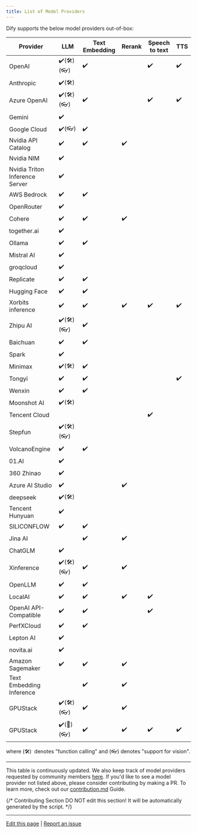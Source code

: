 ```yaml
---
title: List of Model Providers
---
```


Dify supports the below model providers out-of-box:

<table>
  <thead>
    <tr>
      <th>Provider</th>
      <th>LLM</th>
      <th>Text Embedding</th>
      <th>Rerank</th>
      <th>Speech to text</th>
      <th>TTS</th>
    </tr>
  </thead>
  <tbody>
    <tr>
      <td>OpenAI</td>
      <td>✔️(🛠️)(👓)</td>
      <td>✔️</td>
      <td></td>
      <td>✔️</td>
      <td>✔️</td>
    </tr>
    <tr>
      <td>Anthropic</td>
      <td>✔️(🛠️)</td>
      <td></td>
      <td></td>
      <td></td>
      <td></td>
    </tr>
    <tr>
      <td>Azure OpenAI</td>
      <td>✔️(🛠️)(👓)</td>
      <td>✔️</td>
      <td></td>
      <td>✔️</td>
      <td>✔️</td>
    </tr>
    <tr>
      <td>Gemini</td>
      <td>✔️</td>
      <td></td>
      <td></td>
      <td></td>
      <td></td>
    </tr>
    <tr>
      <td>Google Cloud</td>
      <td>✔️(👓)</td>
      <td>✔️</td>
      <td></td>
      <td></td>
      <td></td>
    </tr>
    <tr>
      <td>Nvidia API Catalog</td>
      <td>✔️</td>
      <td>✔️</td>
      <td>✔️</td>
      <td></td>
      <td></td>
    </tr>
    <tr>
      <td>Nvidia NIM</td>
      <td>✔️</td>
      <td></td>
      <td></td>
      <td></td>
      <td></td>
    </tr>
    <tr>
      <td>Nvidia Triton Inference Server</td>
      <td>✔️</td>
      <td></td>
      <td></td>
      <td></td>
      <td></td>
    </tr>
    <tr>
      <td>AWS Bedrock</td>
      <td>✔️</td>
      <td>✔️</td>
      <td></td>
      <td></td>
      <td></td>
    </tr>
    <tr>
      <td>OpenRouter</td>
      <td>✔️</td>
      <td></td>
      <td></td>
      <td></td>
      <td></td>
    </tr>
    <tr>
      <td>Cohere</td>
      <td>✔️</td>
      <td>✔️</td>
      <td>✔️</td>
      <td></td>
      <td></td>
    </tr>
    <tr>
      <td>together.ai</td>
      <td>✔️</td>
      <td></td>
      <td></td>
      <td></td>
      <td></td>
    </tr>
    <tr>
      <td>Ollama</td>
      <td>✔️</td>
      <td>✔️</td>
      <td></td>
      <td></td>
      <td></td>
    </tr>
    <tr>
      <td>Mistral AI</td>
      <td>✔️</td>
      <td></td>
      <td></td>
      <td></td>
      <td></td>
    </tr>
    <tr>
      <td>groqcloud</td>
      <td>✔️</td>
      <td></td>
      <td></td>
      <td></td>
      <td></td>
    </tr>
    <tr>
      <td>Replicate</td>
      <td>✔️</td>
      <td>✔️</td>
      <td></td>
      <td></td>
      <td></td>
    </tr>
    <tr>
      <td>Hugging Face</td>
      <td>✔️</td>
      <td>✔️</td>
      <td></td>
      <td></td>
      <td></td>
    </tr>
    <tr>
      <td>Xorbits inference</td>
      <td>✔️</td>
      <td>✔️</td>
      <td>✔️</td>
      <td>✔️</td>
      <td>✔️</td>
    </tr>
    <tr>
      <td>Zhipu AI</td>
      <td>✔️(🛠️)(👓)</td>
      <td>✔️</td>
      <td></td>
      <td></td>
      <td></td>
    </tr>
    <tr>
      <td>Baichuan</td>
      <td>✔️</td>
      <td>✔️</td>
      <td></td>
      <td></td>
      <td></td>
    </tr>
    <tr>
      <td>Spark</td>
      <td>✔️</td>
      <td></td>
      <td></td>
      <td></td>
      <td></td>
    </tr>
    <tr>
      <td>Minimax</td>
      <td>✔️(🛠️)</td>
      <td>✔️</td>
      <td></td>
      <td></td>
      <td></td>
    </tr>
    <tr>
      <td>Tongyi</td>
      <td>✔️</td>
      <td>✔️</td>
      <td></td>
      <td></td>
      <td>✔️</td>
    </tr>
    <tr>
      <td>Wenxin</td>
      <td>✔️</td>
      <td>✔️</td>
      <td></td>
      <td></td>
      <td></td>
    </tr>
    <tr>
      <td>Moonshot AI</td>
      <td>✔️(🛠️)</td>
      <td></td>
      <td></td>
      <td></td>
      <td></td>
    </tr>
    <tr>
      <td>Tencent Cloud</td>
      <td></td>
      <td></td>
      <td></td>
      <td>✔️</td>
      <td></td>
    </tr>
    <tr>
      <td>Stepfun</td>
      <td>✔️(🛠️)(👓)</td>
      <td></td>
      <td></td>
      <td></td>
      <td></td>
    </tr>
    <tr>
      <td>VolcanoEngine</td>
      <td>✔️</td>
      <td>✔️</td>
      <td></td>
      <td></td>
      <td></td>
    </tr>
    <tr>
      <td>01.AI</td>
      <td>✔️</td>
      <td></td>
      <td></td>
      <td></td>
      <td></td>
    </tr>
    <tr>
      <td>360 Zhinao</td>
      <td>✔️</td>
      <td></td>
      <td></td>
      <td></td>
      <td></td>
    </tr>
    <tr>
      <td>Azure AI Studio</td>
      <td>✔️</td>
      <td></td>
      <td>✔️</td>
      <td></td>
      <td></td>
    </tr>
    <tr>
      <td>deepseek</td>
      <td>✔️(🛠️)</td>
      <td></td>
      <td></td>
      <td></td>
      <td></td>
    </tr>
    <tr>
      <td>Tencent Hunyuan</td>
      <td>✔️</td>
      <td></td>
      <td></td>
      <td></td>
      <td></td>
    </tr>
    <tr>
      <td>SILICONFLOW</td>
      <td>✔️</td>
      <td>✔️</td>
      <td></td>
      <td></td>
      <td></td>
    </tr>
    <tr>
      <td>Jina AI</td>
      <td></td>
      <td>✔️</td>
      <td>✔️</td>
      <td></td>
      <td></td>
    </tr>
    <tr>
      <td>ChatGLM</td>
      <td>✔️</td>
      <td></td>
      <td></td>
      <td></td>
      <td></td>
    </tr>
    <tr>
      <td>Xinference</td>
      <td>✔️(🛠️)(👓)</td>
      <td>✔️</td>
      <td>✔️</td>
      <td></td>
      <td></td>
    </tr>
    <tr>
      <td>OpenLLM</td>
      <td>✔️</td>
      <td>✔️</td>
      <td></td>
      <td></td>
      <td></td>
    </tr>
    <tr>
      <td>LocalAI</td>
      <td>✔️</td>
      <td>✔️</td>
      <td>✔️</td>
      <td>✔️</td>
      <td></td>
    </tr>
    <tr>
      <td>OpenAI API-Compatible</td>
      <td>✔️</td>
      <td>✔️</td>
      <td></td>
      <td>✔️</td>
      <td></td>
    </tr>
    <tr>
      <td>PerfXCloud</td>
      <td>✔️</td>
      <td>✔️</td>
      <td></td>
      <td></td>
      <td></td>
    </tr>
    <tr>
      <td>Lepton AI</td>
      <td>✔️</td>
      <td></td>
      <td></td>
      <td></td>
      <td></td>
    </tr>
    <tr>
      <td>novita.ai</td>
      <td>✔️</td>
      <td></td>
      <td></td>
      <td></td>
      <td></td>
    </tr>
    <tr>
      <td>Amazon Sagemaker</td>
      <td>✔️</td>
      <td>✔️</td>
      <td>✔️</td>
      <td></td>
      <td></td>
    </tr>
    <tr>
      <td>Text Embedding Inference</td>
      <td></td>
      <td>✔️</td>
      <td>✔️</td>
      <td></td>
      <td></td>
    </tr>
    <tr>
      <td>GPUStack</td>
      <td>✔️(🛠️)(👓)</td>
      <td>✔️</td>
      <td>✔️</td>
      <td></td>
      <td></td>
    </tr>
    <tr>
      <td>GPUStack</td>
      <td>✔️(🔧️)(👓)</td>
      <td>✔️</td>
      <td>✔️</td>
      <td>✔️</td>
      <td>✔️</td>
    </tr>
  </tbody>
</table>

where (🛠️) ︎ denotes "function calling" and (👓) denotes "support for vision".

---

This table is continuously updated. We also keep track of model providers requested by community members [here](https://github.com/langgenius/dify/discussions/categories/ideas). If you'd like to see a model provider not listed above, please consider contributing by making a PR. To learn more, check out our [contribution.md](/en/community/contribution) Guide.

{/*
Contributing Section
DO NOT edit this section!
It will be automatically generated by the script.
*/}

---

[Edit this page](https://github.com/langgenius/dify-docs/edit/main/en/getting-started/readme/model-providers.mdx) | [Report an issue](https://github.com/langgenius/dify-docs/issues/new?title=Documentation%20Issue%3A%20-provid&body=%23%23%20Issue%20Description%0A%3C%21--%20Please%20briefly%20describe%20the%20issue%20you%20found%20--%3E%0A%0A%23%23%20Page%20Link%0Ahttps%3A%2F%2Fgithub.com%2Flanggenius%2Fdify-docs%2Fblob%2Fmain%2Fen/getting-started/readme%2Fmodel-providers.mdx%0A%0A%23%23%20Suggested%20Changes%0A%3C%21--%20If%20you%20have%20specific%20suggestions%20for%20changes%2C%20please%20describe%20them%20here%20--%3E%0A%0A%3C%21--%20Thank%20you%20for%20helping%20improve%20our%20documentation%21%20--%3E)

